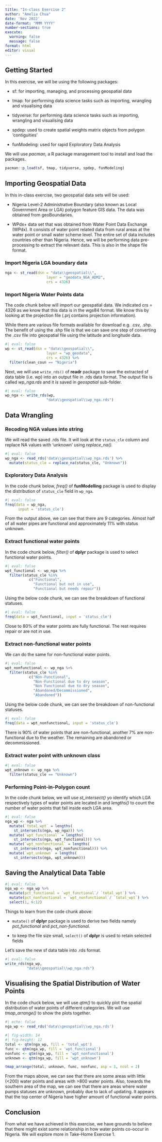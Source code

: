 ```yaml
---
title: "In-class Exercise 2"
author: "Amelia Chua"
date: 'Nov 2022'
date-format: "MMM YYYY"
number-sections: true
execute: 
  warning: false 
  message: false
format: html
editor: visual
---
```


## Getting Started

In this exercise, we will be using the following packages:

-   sf: for importing, managing, and processing geospatial data

-   tmap: for performing data science tasks such as importing, wrangling and visualising data

-   tidyverse: for performing data science tasks such as importing, wrangling and visualising data

-   spdep: used to create spatial weights matrix objects from polygon 'contiguities'

-   funModeling: used for rapid Exploratory Data Analysis

We will use *pacman,* a R package management tool to install and load the packages.

```r
pacman::p_load(sf, tmap, tidyverse, spdep, funModeling)
```

## Importing Geospatial Data

In this in-class exercise, two geospatial data sets will be used:

-   Nigeria Level-2 Administrative Boundary (also known as Local Government Area or LGA) polygon feature GIS data. The data was obtained from geoBoundaries.

-   WPdx+ data set that was obtained from Water Point Data Exchange (WPdx). It consists of water point related data from rural areas at the water point or small water scheme level. The entire set of data includes countries other than Nigeria. Hence, we will be performing data pre-processing to extract the relevant data. This is also in the shape file format.

### Import Nigeria LGA boundary data

```r
nga <- st_read(dsn = "data\\geospatial\\",
                   layer = "geodata_NGA_ADM2",
                   crs = 4326)
```

### Import Nigeria Water Points data

The code chunk below will import our geospatial data. We indicated crs = 4326 as we know that this data is in the wgs84 format. We know this by looking at the projection file (.prj contains projection information).

While there are various file formats available for download e.g. .csv, .shp. The benefit of using the .shp file is that we can save one step of converting the .csv file into geospatial file using the latitude and longitude data.

```r
#| eval: false
wp <- st_read(dsn = "data\\geospatial\\",
                   layer = "wp_geodata",
                   crs = 4326) %>% 
  filter(clean_coun == "Nigeria")
```

Next, we will use `write_rds()` of **readr** package to save the extracted sf data table (i.e. wp) into an output file in .rds data format. The output file is called *wp_nga.rds* and it is saved in *geospatial* sub-folder.

```r
#| eval: false
wp_nga <- write_rds(wp, 
                   "data\\geospatial\\wp_nga.rds") 
```

## Data Wrangling

### Recoding NGA values into string

We will read the saved .rds file. It will look at the `status_cle` column and replace NA values with 'unknown' using *replace_na().*

```r
#| eval: false
wp_nga <- read_rds('data\\geospatial\\wp_nga.rds') %>%
  mutate(status_cle = replace_na(status_cle, "Unknown"))
```

### Exploratory Data Analysis

In the code chunk below, *freq()* of **funModelling** package is used to display the distribution of `status_cle` field in `wp_nga`.

```r
#| eval: false
freq(data = wp_nga,
      input = 'status_cle')
```

From the output above, we can see that there are 9 categories. Almost half of all water pipes are functional and approximately 11% with status unknown.

### Extract functional water points

In the code chunk below, *filter()* of **dplyr** package is used to select functional water points.

```r
#| eval: false
wpt_functional <- wp_nga %>%
  filter(status_cle %in%
           c("Functional",
             "Functional but not in use",
             "Functional but needs repair"))
```

Using the below code chunk, we can see the breakdown of functional statuses.

```r
#| eval: false
freq(data = wpt_functional, input = 'status_cle')
```

Close to 80% of the water points are fully functional. The rest requires repair or are not in use.

### Extract non-functional water points

We can do the same for non-functional water points.

```r
#| eval: false
wpt_nonfunctional <- wp_nga %>%
  filter(status_cle %in%
           c("Non-Functional",
             "Non-Functional due to dry season",
             "Non Functional due to dry season",
             "Abandoned/Decommissioned",
             "Abandoned"))
```

Using the below code chunk, we can see the breakdown of non-functional statuses.

```r
#| eval: false
freq(data = wpt_nonfunctional, input = 'status_cle')
```

There is 90% of water points that are non-functional, another 7% are non-functional due to the weather. The remaining are abandoned or decommissioned.

### Extract water point with unknown class

```r
#| eval: false
wpt_unknown <- wp_nga %>%
  filter(status_cle == "Unknown")
```

### Performing Point-in-Polygon count

In the code chunk below, we will use *st_intersect()* yo identify which LGA respectively types of water points are located in and *lengths()* to count the number of water points that fall inside each LGA area.

```r
#| eval: false
nga_wp <- nga %>%
  mutate(`total_wpt` = lengths(
    st_intersects(nga, wp_nga))) %>%
  mutate(`wpt_functional` = lengths(
    st_intersects(nga, wpt_functional))) %>%
  mutate(`wpt_nonfunctional` = lengths(
    st_intersects(nga, wpt_nonfunctional))) %>%
  mutate(`wpt_unknown` = lengths(
    st_intersects(nga, wpt_unknown)))
```

## Saving the Analytical Data Table

```r
#| eval: false
nga_wp <- nga_wp %>%
  mutate(pct_functional = `wpt_functional`/ `total_wpt`) %>%
  mutate(pct_nonfunctional = `wpt_nonfunctional`/ `total_wpt`) %>%
  select(1, 6:12)
```

Things to learn from the code chunk above:

-   `mutate()` of **dplyr** package is used to derive two fields namely *pct_functional* and *pct_non-functional*.

-   to keep the file size small, `select()` of **dplyr** is used to retain selected fields

Let's save the new sf data table into .rds format.

```r
#| eval: false
write_rds(nga_wp,
          "data\\geospatial\\wp_nga.rds")
```

## Visualising the Spatial Distribution of Water Points

In the code chuck below, we will use *qtm()* to quickly plot the spatial distribution of water points of different categories. We will use *tmap_arrange()* to show the plots together.

```r
#| echo: false
nga_wp <- read_rds('data\\geospatial\\wp_nga.rds')
```

```r
#| fig-width: 14
#| fig-height: 12
total <- qtm(nga_wp, fill = 'total_wpt')
func <- qtm(nga_wp, fill = 'wpt_functional')
nonfunc <- qtm(nga_wp, fill = 'wpt_nonfunctional')
unknown <- qtm(nga_wp, fill = 'wpt_unknown')

tmap_arrange(total, unknown, func, nonfunc, asp = 1, ncol = 2)
```

From the maps above, we can see that there are some areas with little (\<200) water points and areas with \>800 water points. Also, towards the southern area of the map, we can see that there are areas where water pumps statuses are unknown, probably due to lack of updating. It appears that the top center of Nigeria have higher amount of functional water points.

## Conclusion

From what we have achieved in this exercise, we have grounds to believe that there might exist some relationship in how water points co-occur in Nigeria. We will explore more in Take-Home Exercise 1.
